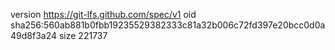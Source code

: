 version https://git-lfs.github.com/spec/v1
oid sha256:560ab881b0fbb19235529382333c81a32b006c72fd397e20bcc0d0a49d8f3a24
size 221737
